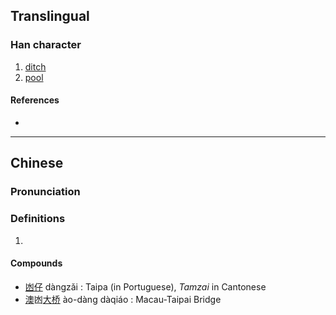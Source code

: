 {{character info/new}}
{{also|幽|氹}}
==Translingual==

===Han character===
{{Han char|rn=17|rad=凵|as=04|sn=6|four=|canj=UE,XUE|ids=⿶凵水}}

# [[ditch]]
# [[pool]]

====References====
* {{Han ref|kx=0135.151|hdz=31547.070|uh=51FC|ud=20988}}

----

==Chinese==
{{zh-forms}}

===Pronunciation===
{{zh-pron
|m=dàng
|c=tam5
|mc=
|oc=
|cat=n
}}

===Definitions===
{{zh-hanzi}}

# {{rfdef|lang=zh}}

====Compounds====
* [[凼仔]] dàngzǎi : Taipa (in Portuguese), ''Tamzai'' in Cantonese
* [[澳]]凼[[大]][[桥]] ào-dàng dàqiáo : Macau-Taipai Bridge